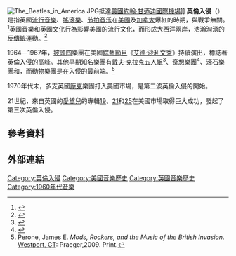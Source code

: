 {{noteTA
|G1=Show
|1=zh-hans:朋克;zh-hant:朋克;zh-tw:龐克;zh-hk:朋克;zh-mo:朋克;
}}
[[File:The_Beatles_in_America.JPG|thumb]]抵達[[美國|美國]][[約翰·甘迺迪國際機場|約翰·甘迺迪國際機場]]]]
'''英倫入侵'''（{{lang-en|British Invasion}}）是指英國[[流行音樂|流行音樂]]、[[搖滾樂|搖滾樂]]、[[节拍音乐|节拍音乐]]在[[美國|美國]]及[[加拿大|加拿大]]爆紅的時期，與戰爭無關。<ref name=IraRobbins>{{cite web |author=Ira A. Robbins |url=http://www.britannica.com/EBchecked/topic/80244/British-Invasion |title=British Invasion (music) - Britannica Online Encyclopedia |publisher=Britannica.com |date= |accessdate=2011-01-18 |archive-date=2015-05-07 |archive-url=https://web.archive.org/web/20150507142440/http://www.britannica.com/EBchecked/topic/80244/British-Invasion |dead-url=no }}</ref>[[英國音樂|英國音樂]]和[[英國文化|英國文化]]行為影響美國的流行文化，而形成大西洋兩岸，浩瀚洶湧的[[反文化|反傳統]]運動。<ref name="Perone2004">{{cite book| author=James E. Perone| title=Music of the Counterculture Era| url=https://books.google.com/books?id=6dw1soxFdm8C&pg=PA22| year=2004| publisher=Greenwood Publishing Group| isbn=978-0-313-32689-9| pages=22–| access-date=2018-05-16| archive-date=2021-02-05| archive-url=https://web.archive.org/web/20210205191727/https://books.google.com/books?id=6dw1soxFdm8C&pg=PA22| dead-url=no}}</ref>

1964－1967年，[[披頭四|披頭四]]樂團在美國[[綜藝節目|綜藝節目]]《[[艾德·沙利文秀|艾德·沙利文秀]]》持續演出，標誌著英倫入侵的高峰。其他早期知名樂團有[[戴夫·克拉克五人組|戴夫·克拉克五人組]]<ref>{{cite web| url=http://www.allmusic.com/artist/the-dave-clark-five-mn0000785611/biography| title=The Dave Clark Five - Biography - AllMusic| first=Richie| last=Unterberger| work=AllMusic| access-date=2018-05-16| archive-date=2021-03-08| archive-url=https://web.archive.org/web/20210308201414/https://www.allmusic.com/artist/the-dave-clark-five-mn0000785611/biography| dead-url=no}}</ref>、[[奇想樂團|奇想樂團]]<ref name=Allmusickinks>{{cite web| url=http://www.allmusic.com/artist/the-kinks-mn0000100160| title=The Kinks - Music Biography, Streaming Radio and Discography - AllMusic| author=Stephen Thomas Erlewine| work=AllMusic| access-date=2018-05-16| archive-date=2020-07-27| archive-url=https://web.archive.org/web/20200727041451/https://www.allmusic.com/artist/the-kinks-mn0000100160| dead-url=no}}</ref>、[[滾石樂團|滾石樂團]]和{{link-en|赫爾曼的隱士| 
Herman's Hermits}}，而[[動物樂團|動物樂團]]是在入侵的最前端。<ref>Perone, James E. ''Mods, Rockers, and the Music of the British Invasion''. [[Westport,_CT|Westport, CT]]: Praeger,2009. Print.</ref>

1970年代末，多支英國[[龐克音樂|龐克]]樂團打入美國市場，是第二波英倫入侵的開始。

21世紀，來自英國的[[愛黛兒|愛黛兒]]的專輯[[19_(愛黛兒專輯)|19]]、[[二十一歲_(愛黛兒專輯)|21]]和[[二十五歲_(愛黛兒專輯)|25]]在美國市場取得巨大成功，發起了第三次英倫入侵。

==參考資料==
{{reflist}}
==外部連結==
{{披头士乐队|state = autocollapse}}
[[Category:英倫入侵|Category:英倫入侵]]
[[Category:美國音樂歷史|Category:美國音樂歷史]]
[[Category:英國音樂歷史|Category:英國音樂歷史]]
[[Category:1960年代音樂|Category:1960年代音樂]]